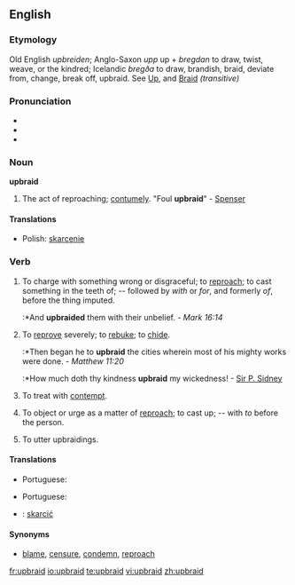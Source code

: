 {{was wotd|2007|March|7}}
==English==

===Etymology===
Old English ''upbreiden''; Anglo-Saxon ''upp'' up + ''bregdan'' to draw, twist, weave, or the kindred; Icelandic ''bregða'' to draw, brandish, braid, deviate from, change, break off, upbraid. See [[Up]], and [[Braid]] ''(transitive)''

===Pronunciation===
*{{IPA|/ˌʌpˈbreɪd/}}
*{{audio|en-us-upbraid.ogg|Audio (US)}}
*{{rhymes|eɪd}}

===Noun===
'''upbraid'''

# {{obsolete}} The act of reproaching; [[contumely]]. "Foul '''upbraid'''" - [[Spenser]]

====Translations====
*Polish: [[skarcenie]] {{n}}

===Verb===
{{en-verb}}

# {{archaic}} To charge with something wrong or disgraceful; to [[reproach]]; to cast something in the teeth of; -- followed by ''with'' or ''for'', and formerly ''of'', before the thing imputed.
#:*And '''upbraided''' them with their unbelief. - ''Mark 16:14''
# {{archaic}} To [[reprove]] severely; to [[rebuke]]; to [[chide]].
#:*Then began he to '''upbraid''' the cities wherein most of his mighty works were done. - ''Matthew 11:20''
#:*How much doth thy kindness '''upbraid''' my wickedness! - [[Sir P. Sidney]] {{rfdate}}
# {{obsolete}} To treat with [[contempt]].
# {{obsolete}} To object or urge as a matter of [[reproach]]; to cast up; -- with ''to'' before the person.
# {{archaic|intransitive}} To utter upbraidings.

====Translations====
{{trans-top|to charge with something wrong or disgraceful}}
*Portuguese: {{t|pt|reprovar}}
{{trans-mid}}
{{trans-bottom}}

{{trans-top|to reprove}}
*Portuguese: {{t|pt|reprovar}}
{{trans-mid}}
{{trans-bottom}}

{{checktrans-top}}
*{{ttbc|Polish}}: [[skarcić]]
{{trans-bottom}}

====Synonyms====
* [[blame]], [[censure]], [[condemn]], [[reproach]]

[[fr:upbraid]]
[[io:upbraid]]
[[te:upbraid]]
[[vi:upbraid]]
[[zh:upbraid]]